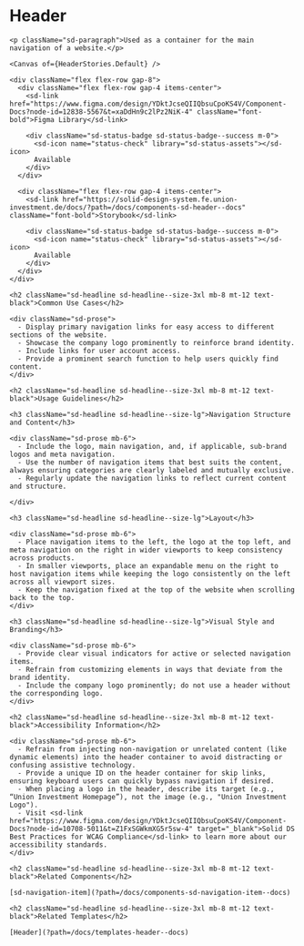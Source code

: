 

<Meta title="Components/sd-header/Overview" />

  <div className="sb-unstyled">
    <h1 className="sd-headline">Header</h1>

    <p className="sd-paragraph">Used as a container for the main navigation of a website.</p>

    <Canvas of={HeaderStories.Default} />

    <div className="flex flex-row gap-8">
      <div className="flex flex-row gap-4 items-center">
        <sd-link href="https://www.figma.com/design/YDktJcseQIIQbsuCpoKS4V/Component-Docs?node-id=12838-5567&t=xaDdHn9c2lPz2NiK-4" className="font-bold">Figma Library</sd-link>

        <div className="sd-status-badge sd-status-badge--success m-0">
          <sd-icon name="status-check" library="sd-status-assets"></sd-icon>
          Available
        </div>
      </div>

      <div className="flex flex-row gap-4 items-center">
        <sd-link href="https://solid-design-system.fe.union-investment.de/docs/?path=/docs/components-sd-header--docs" className="font-bold">Storybook</sd-link>

        <div className="sd-status-badge sd-status-badge--success m-0">
          <sd-icon name="status-check" library="sd-status-assets"></sd-icon>
          Available
        </div>
      </div>
    </div>

    <h2 className="sd-headline sd-headline--size-3xl mb-8 mt-12 text-black">Common Use Cases</h2>

    <div className="sd-prose">
      - Display primary navigation links for easy access to different sections of the website.
      - Showcase the company logo prominently to reinforce brand identity.
      - Include links for user account access.
      - Provide a prominent search function to help users quickly find content.
    </div>

    <h2 className="sd-headline sd-headline--size-3xl mb-8 mt-12 text-black">Usage Guidelines</h2>

    <h3 className="sd-headline sd-headline--size-lg">Navigation Structure and Content</h3>

    <div className="sd-prose mb-6">
      - Include the logo, main navigation, and, if applicable, sub-brand logos and meta navigation.
      - Use the number of navigation items that best suits the content, always ensuring categories are clearly labeled and mutually exclusive.
      - Regularly update the navigation links to reflect current content and structure.

    </div>

    <h3 className="sd-headline sd-headline--size-lg">Layout</h3>

    <div className="sd-prose mb-6">
      - Place navigation items to the left, the logo at the top left, and meta navigation on the right in wider viewports to keep consistency across products.
      - In smaller viewports, place an expandable menu on the right to host navigation items while keeping the logo consistently on the left across all viewport sizes.
      - Keep the navigation fixed at the top of the website when scrolling back to the top.
    </div>

    <h3 className="sd-headline sd-headline--size-lg">Visual Style and Branding</h3>

    <div className="sd-prose mb-6">
      - Provide clear visual indicators for active or selected navigation items.
      - Refrain from customizing elements in ways that deviate from the brand identity.
      - Include the company logo prominently; do not use a header without the corresponding logo.
    </div>

    <h2 className="sd-headline sd-headline--size-3xl mb-8 mt-12 text-black">Accessibility Information</h2>

    <div className="sd-prose mb-6">
      - Refrain from injecting non-navigation or unrelated content (like dynamic elements) into the header container to avoid distracting or confusing assistive technology.
      - Provide a unique ID on the header container for skip links, ensuring keyboard users can quickly bypass navigation if desired.
      - When placing a logo in the header, describe its target (e.g., “Union Investment Homepage”), not the image (e.g., "Union Investment Logo").
      - Visit <sd-link href="https://www.figma.com/design/YDktJcseQIIQbsuCpoKS4V/Component-Docs?node-id=10708-5011&t=Z1FxSGWkmXG5r5sw-4" target="_blank">Solid DS Best Practices for WCAG Compliance</sd-link> to learn more about our accessibility standards.
    </div>

    <h2 className="sd-headline sd-headline--size-3xl mb-8 mt-12 text-black">Related Components</h2>

    [sd-navigation-item](?path=/docs/components-sd-navigation-item--docs)

    <h2 className="sd-headline sd-headline--size-3xl mb-8 mt-12 text-black">Related Templates</h2>

    [Header](?path=/docs/templates-header--docs)

  </div>

